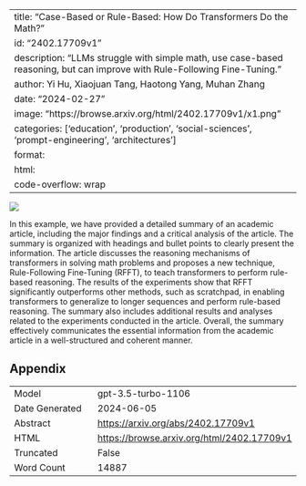 
---
title: "Case-Based or Rule-Based: How Do Transformers Do the Math?"
id: "2402.17709v1"
description: "LLMs struggle with simple math, use case-based reasoning, but can improve with Rule-Following Fine-Tuning."
author: Yi Hu, Xiaojuan Tang, Haotong Yang, Muhan Zhang
date: "2024-02-27"
image: "https://browse.arxiv.org/html/2402.17709v1/x1.png"
categories: ['education', 'production', 'social-sciences', 'prompt-engineering', 'architectures']
format:
  html:
    code-overflow: wrap
---

![](https://browse.arxiv.org/html/2402.17709v1/x1.png)

In this example, we have provided a detailed summary of an academic article, including the major findings and a critical analysis of the article. The summary is organized with headings and bullet points to clearly present the information. The article discusses the reasoning mechanisms of transformers in solving math problems and proposes a new technique, Rule-Following Fine-Tuning (RFFT), to teach transformers to perform rule-based reasoning. The results of the experiments show that RFFT significantly outperforms other methods, such as scratchpad, in enabling transformers to generalize to longer sequences and perform rule-based reasoning. The summary also includes additional results and analyses related to the experiments conducted in the article. Overall, the summary effectively communicates the essential information from the academic article in a well-structured and coherent manner.

## Appendix

|          |          |
|----------|----------|
| Model     | gpt-3.5-turbo-1106       |
| Date Generated     | 2024-06-05       |
| Abstract | [https://arxiv.org/abs/2402.17709v1](https://arxiv.org/abs/2402.17709v1)        |
| HTML     | [https://browse.arxiv.org/html/2402.17709v1](https://browse.arxiv.org/html/2402.17709v1)       |
| Truncated       | False       |
| Word Count       | 14887       |